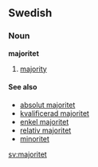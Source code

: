 ==Swedish==
===Noun===
'''majoritet'''
#[[majority]]

====See also====
*[[absolut majoritet]]
*[[kvalificerad majoritet]]
*[[enkel majoritet]]
*[[relativ majoritet]]
*[[minoritet]]

[[sv:majoritet]]